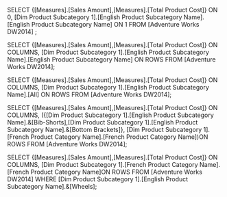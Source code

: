 SELECT {[Measures].[Sales Amount],[Measures].[Total Product Cost]} ON 0,
[Dim Product Subcategory 1].[English Product Subcategory Name].[English Product Subcategory Name]
ON 1 FROM [Adventure Works DW2014] ;

SELECT {[Measures].[Sales Amount],[Measures].[Total Product Cost]} ON COLUMNS,
[Dim Product Subcategory 1].[English Product Subcategory Name].[English Product Subcategory Name]
ON ROWS FROM [Adventure Works DW2014];

SELECT {[Measures].[Sales Amount],[Measures].[Total Product Cost]} ON COLUMNS,
[Dim Product Subcategory 1].[English Product Subcategory Name].[All]
ON ROWS FROM [Adventure Works DW2014];

SELECT {[Measures].[Sales Amount],[Measures].[Total Product Cost]} ON COLUMNS,
({[Dim Product Subcategory 1].[English Product Subcategory Name].&[Bib-Shorts],[Dim Product Subcategory 1].[English Product Subcategory Name].&[Bottom Brackets]},
[Dim Product Subcategory 1].[French Product Category Name].[French Product Category Name])ON ROWS FROM [Adventure Works DW2014];

SELECT {[Measures].[Sales Amount],[Measures].[Total Product Cost]} ON COLUMNS,
[Dim Product Subcategory 1].[French Product Category Name].[French Product Category Name]ON ROWS FROM [Adventure Works DW2014] WHERE [Dim Product Subcategory 1].[English Product Subcategory Name].&[Wheels];

